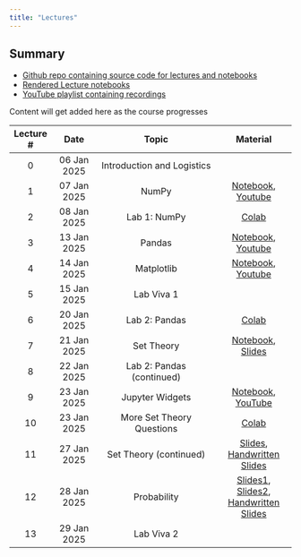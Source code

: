 ```yaml
---
title: "Lectures"
---
```


::: {.callout-tip}
## Summary

* [Github repo containing source code for lectures and notebooks](https://github.com/nipunbatra/psdv-teaching)
* [Rendered Lecture notebooks](https://nipunbatra.github.io/psdv-teaching/notebooks.html)
* [YouTube playlist containing recordings](https://www.youtube.com/watch?v=CAzR00au0T0&list=PLftoLyLEwECCTFpc8_-gV8NqG_LgdL3Uy&index=1) 

Content will get added here as the course progresses

:::


| Lecture # |    Date     | Topic          | Material | 
| :------: | :--------: | :-------------------------: |:---------------:| 
|     0     | 06 Jan 2025 | Introduction and Logistics |  
|1| 07 Jan 2025| NumPy| <a href="https://nipunbatra.github.io/psdv-teaching/notebooks/intro-numpy.html" target="_blank">Notebook</a>, <a href="https://www.youtube.com/watch?v=CAzR00au0T0" target="_blank">Youtube</a> |
|2| 08 Jan 2025| Lab 1: NumPy| <a href="https://colab.research.google.com/drive/169vg_FV35sJ8irVXU82RrTwlR762Ph2g?usp=sharing" target="_blank">Colab</a> |
|3| 13 Jan 2025| Pandas| <a href="https://nipunbatra.github.io/psdv-teaching/notebooks/introduction-pandas.html" target="_blank">Notebook</a>, <a href="https://www.youtube.com/watch?v=iaQDhwFkAhA" target="_blank">Youtube</a> |
|4| 14 Jan 2025| Matplotlib| <a href="https://nipunbatra.github.io/psdv-teaching/notebooks/introduction-matplotlib.html" target="_blank">Notebook</a>, <a href="https://www.youtube.com/watch?v=ERu46g5EzVk" target="_blank">Youtube</a> |
|5| 15 Jan 2025| Lab Viva 1|
|6| 20 Jan 2025| Lab 2: Pandas| <a href="https://colab.research.google.com/drive/1pmt8hSfwzhp8ke3uXsGrOt4XELdoTmr1?usp=sharing" target="_blank">Colab</a> |
|7| 21 Jan 2025| Set Theory| <a href="https://nipunbatra.github.io/psdv-teaching/notebooks/set.html" target="_blank">Notebook</a>, <a href="https://probability4datascience.com/slides/Slide_2_01.pdf" target="_blank">Slides</a> |
|8| 22 Jan 2025| Lab 2: Pandas (continued)|
|9| 23 Jan 2025| Jupyter Widgets| <a href="https://nipunbatra.github.io/psdv-teaching/notebooks/widgets.html" target="_blank">Notebook</a>, <a href="https://www.youtube.com/watch?v=BJAaZaKxf00" target="_blank">YouTube</a> |
|10| 23 Jan 2025| More Set Theory Questions | <a href="https://colab.research.google.com/drive/1RrjF2VZDcst0iUgW5zrpsBy-VWUfjtkJ?usp=sharing" target="_blank">Colab</a> |
|11| 27 Jan 2025| Set Theory (continued)| <a href="https://probability4datascience.com/slides/Slide_2_01.pdf" target="_blank">Slides</a>, <a href="./slides/Set-Theory_27Jan.pdf" target="_blank">Handwritten Slides</a> |
|12| 28 Jan 2025| Probability| <a href="https://probability4datascience.com/slides/Slide_2_02.pdf" target="_blank">Slides1</a>, <a href="https://probability4datascience.com/slides/Slide_2_03.pdf" target="_blank">Slides2</a>, <a href="./slides/Probability_28Jan.pdf" target="_blank">Handwritten Slides</a> |
|13| 29 Jan 2025| Lab Viva 2|
